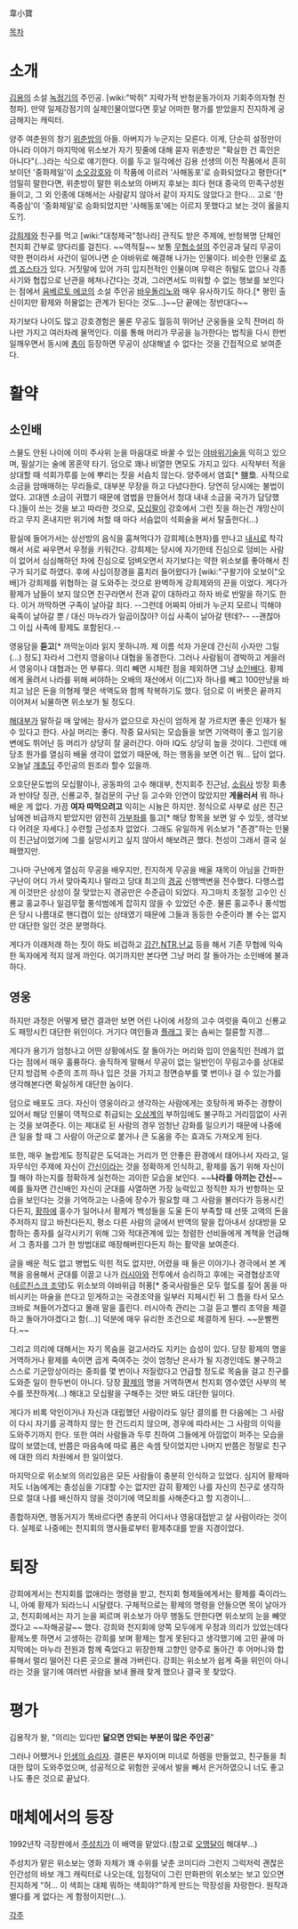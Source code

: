 韋小寶

[[목차]]
= 소개 =
[[김용]]의 소설 [[녹정기]]의 주인공. [wiki:"박쥐" 지략가적 반청운동가이자 기회주의자형 친청파]. 만약 일제강점기의 실제인물이었다면 훗날 어떠한 평가를 받았을지 진지하게 궁금해지는 캐릭터.

양주 여춘원의 창기 [[위춘방]]의 아들. 아버지가 누군지는 모른다. 이게, 단순히 설정만이 아니라 이야기 마지막에 위소보가 자기 핏줄에 대해 묻자 위춘방은 "확실한 건 흑인은 아니다"(...)라는 식으로 얘기한다. 이를 두고 일각에선 김용 선생의 이전 작품에서 흔히 보이던 '중화제일'이 [[소오강호]]와 이 작품에 이르러 '사해동포'로 승화되었다고 평한다[* 엄밀히 말한다면, 위춘방이 말한 위소보의 아버지 후보는 죄다 현대 중국의 민족구성원들이고, 그 외 인종에 대해서는 사람같지 않아서 같이 자지도 않았다고 한다... 고로 '한족중심'이 '중화제일'로 승화되었지만 '사해동포'에는 이르지 못했다고 보는 것이 옳을지도?].

[[강희제]]와 친구를 먹고 [wiki:"대청제국"청나라] 관직도 받은 주제에, 반청복명 단체인 천지회 간부로 양다리를 걸친다. ~~역적질~~ 보통 [[무협소설]]의 주인공과 달리 무공이 약한 편이라서 사건이 일어나면 순 야바위로 해결해 나가는 인물이다. 비슷한 인물로 [[죠셉 죠스타]]가 있다. 거짓말에 있어 가히 입지전적인 인물이며 무력은 쥐털도 없으나 각종 사기와 협잡으로 난관을 헤쳐나간다는 것과, 그러면서도 미워할 수 없는 행보를 보인다는 점에서 [[움베르토 에코]]의 소설 주인공 [[바우돌리노]]와 매우 유사하기도 하다.[* 평민 출신이지만 황제와 허물없는 관계가 된다는 것도...]~~단 끝에는 정반대다~~

자기보다 나이도 많고 강호경험은 물론 무공도 월등히 뛰어난 군웅들을 오직 잔머리 하나만 가지고 여러차례 물먹인다. 이를 통해 머리가 무공을 능가한다는 법칙을 다시 한번 일깨우면서 동시에 [[총]]이 등장하면 무공이 상대해낼 수 없다는 것을 간접적으로 보여준다.

= 활약 =
== 소인배 ==
스물도 안된 나이에 이미 주사위 눈을 마음대로 바꿀 수 있는 [[야바위]]기술을 익히고 있으며, 필살기는 술에 몽혼약 타기. 덤으로 꽤나 비열한 면모도 가지고 있다. 시작부터 적을 상대할 때 석회가루를 눈에 뿌리는 짓을 서슴치 않는다. 양주에서 염효[* 鹽梟. 사적으로 소금을 암매매하는 무리들로, 대부분 무장을 하고 다녔다한다. 당연히 당시에는 불법이었다. 고대엔 소금이 귀했기 때문에 염법을 만들어서 청대 내내 소금을 국가가 담당했다.]들이 쓰는 것을 보고 따라한 것으로, [[모십팔]]이 강호에서 그런 짓을 하는건 개망신이라고 무지 혼내지만 위기에 처할 때 마다 서슴없이 석회술을 써서 탈출한다(...)

황실에 들어가서는 상선방의 음식을 훔쳐먹다가 강희제(소현자)를 만나고 [[내시]]로 착각해서 서로 싸우면서 우정을 키워간다. 강희제는 당시에 자기한테 진심으로 덤비는 사람이 없어서 심심해하던 차에 진심으로 덤벼오면서 자기보다는 약한 위소보를 좋아해서 친구가 되기로 하였다. 후에 사십이장경을 훔치러 들어왔다가 [wiki:"구왈기야 오보이"오배]가 강희제를 위협하는 걸 도와주는 것으로 완벽하게 강희제와의 끈을 이었다. 게다가 황제가 남들이 보지 않으면 친구라면서 전과 같이 대하라고 하자 바로 반말을 하기도 한다. 이거 까딱하면 구족이 날아갈 죄다. --그런데 어짜피 아비가 누군지 모르니 끽해야 육족이 날아갈 뿐 / 대신 마누라가 일곱이잖아? 이십 사족이 날아갈 텐데?-- --괜찮아 그 이십 사족에 황제도 포함된다.--

영웅담을 '''듣고'''[* 까막눈이라 읽지 못하니까. 제 이름 석자 가운데 간신히 小자만 그릴(...) 정도] 자라서 그런지 영웅이나 대협을 동경한다. 그러나 사람됨이 경박하고 게을러서 영웅이나 대협과는 먼 부류다. 의리 빼면 시체란 점을 제외하면 그냥 [[소인배]]다. 황제에게 올려서 나라를 위해 써야하는 오배의 재산에서 이(二)자 하나를 빼고 100만냥을 바치고 남은 돈을 의형제 맺은 색액도와 함께 착복하기도 했다. 덤으로 이 버릇은 끝까지 이어져서 뇌물하면 위소보가 될 정도다.

[[해대부]]가 말하길 매 앞에는 장사가 없으므로 자신이 엄하게 잘 가르치면 좋은 인재가 될 수 있다고 한다. 사실 머리는 좋다. 작중 묘사되는 모습들을 보면 기억력이 좋고 임기응변에도 뛰어난 등 머리가 상당히 잘 굴러간다. 아마 IQ도 상당히 높을 것이다. 그런데 애당초 뭔가를 열심히 배울 생각이 없었기 때문에, 하는 행동을 보면 이건 뭐... 답이 없다. 오늘날 [[개초딩]] 주인공의 원조라 할수 있을까.

오호단문도법의 모십팔이나, 공동파의 고수 해대부, 천지회주 진근남, [[소림사]] 방장 회총과 반야당 징관, 신룡교주, 철검문의 구난 등 고수와 인연이 많았지만 '''게을러서''' 뭐 하나 배운 게 없다. 가끔 '''여자 따먹으려고''' 익히는 시늉은 하지만.
정식으로 사부로 삼은 진근남에겐 비급까지 받았지만 얌전히 [[가부좌]]를 틀고[* 해당 항목을 보면 알 수 있듯, 생각보다 어려운 자세다.] 수련할 근성조차 없었다. 그래도 유일하게 위소보가 "존경"하는 인물이 진근남이었기에 그를 실망시키고 싶지 않아서 해보려곤 했다. 천성이 그래서 결국 실패했지만.

그나마 구난에게 열심히 무공을 배우지만, 진지하게 무공을 배울 재목이 아님을 간파한 구난이 어디 가서 맞아죽지나 말라고 당대 최고의 [[경공]] 신행백변을 전수했다. 다행스럽게 이것만은 상성이 잘 맞았는지 경공만은 수준급이 되었다. 자그마치 초절정 고수인 신룡교 홍교주나 일검무혈 풍석범에게 잡히지 않을 수 있었던 수준. 물론 홍교주나 풍석범은 당시 나름대로 핸디캡이 있는 상태였기 때문에 그들과 동등한 수준이라 볼 수는 없지만 대단한 일인 것은 분명하다.

게다가 이래저래 하는 짓이 하도 비겁하고 [[강간]],[[NTR]],[[난교]] 등을 해서 기존 무협에 익숙한 독자에게 적지 않게 까인다. 여기까지만 본다면 그냥 머리 잘 돌아가는 소인배에 불과하다.
== 영웅 ==
하지만 과정은 어떻게 됐건 결과만 보면 어린 나이에 서장의 고수 여럿을 죽이고 신룡교도 패망시킨 대단한 위인이다. 거기다 여인들과 [[플래그]] 꽂는 솜씨는 절륜할 지경...

게다가 용기가 엄청나고 어떤 상황에서도 잘 돌아가는 머리와 입이 안움직인 전례가 없다는 점에서 매우 훌륭하다. 솔직하게 말해서 무공이 없는 일반인이 무림고수를 상대로 단지 방검복 수준의 조끼 하나 입은 것을 가지고 정면승부를 몇 번이나 걸 수 있는가를 생각해본다면 확실하게 대단한 놈이다.

덤으로 배포도 크다. 자신이 영웅이라고 생각하는 사람에게는 호탕하게 봐주는 경향이 있어서 해당 인물이 역적으로 취급되는 [[오삼계]]의 부하임에도 불구하고 거리낌없이 사귀는 것을 보여준다. 이는 제대로 된 사람의 경우 엄청난 감화를 일으키기 때문에 나중에 큰 일을 할 때 그 사람이 아군으로 붙거나 큰 도움을 주는 효과도 가져오게 된다.

또한, 매우 놀랍게도 정직같은 도덕과는 거리가 먼 안좋은 환경에서 태어나서 자라고, 일자무식인 주제에 자신이 [[간신]]이라는 것을 정확하게 인식하고, 황제를 돕기 위해 자신이 뭘 해야 하는지를 정확하게 실천하는 괴이한 모습을 보인다. ~~'''나라를 아끼는 간신'''~~ 예를 들자면 간신배인 자신이 군대를 사열하면 가장 능력있고 정직한 자가 반항하는 모습을 보인다는 것을 기억하고는 나중에 장수가 필요할 때 그 사람을 불러다가 등용시킨다든지, [[황하]]에 홍수가 일어나서 황제가 백성들을 도울 돈이 부족할 때 선뜻 고액의 돈을 주저하지 않고 바친다든지, 평소 다른 사람의 글에서 반역의 말을 잡아내서 상대방을 모함하는 종자를 실각시키기 위해 그와 적대관계에 있는 청렴한 선비들에게 계책을 언급해서 그 종자를 그가 한 방법대로 매장해버린다든지 하는 활약을 보여준다.

글을 배운 적도 없고 병법도 익힌 적도 없지만, 어렸을 때 들은 이야기나 경극에서 본 계책을 응용해서 군대를 이끌고 나가 [[러시아]]와 전투에서 승리하고 후에는 국경협상조약([[네르친스크 조약]])도 위소보의 야바위급 허풍[* 중국사람들은 모두 혈도를 짚어 몸을 마비시키는 마술을 쓴다고 믿게하고는 국경조약을 일부러 지체시킨 뒤 그 틈을 타서 모스크바로 쳐들어가겠다고 몰래 말을 흘린다. 러시아측 관리는 그걸 듣고 빨리 조약을 체결하고 돌아가야겠다고 함(...)] 덕분에 매우 유리한 조건으로 체결하게 된다. ~~운빨쩐다.~~

그리고 의리에 대해서는 자기 목숨을 걸고서라도 지키는 습성이 있다. 당장 황제의 명을 거역하거나 황제를 속이면 곱게 죽여주는 것이 엄청난 은사가 될 지경인데도 불구하고 스스로 기군망상이라는 중죄를 몇 번이나 저질렀다고 언급할 정도로 목숨을 걸고 친구를 도와준 일이 한두번이 아니다. 당장 [[황제]]의 명을 거역하면서 천지회 영수였던 사부의 복수를 쪼잔하게(...) 해대고 모십팔을 구해주는 것만 봐도 대단한 일이다. 

게다가 비록 악인이거나 자신과 대립했던 사람이라도 일단 결의를 한 다음에는 그 사람이 다시 자기를 공격하지 않는 한 건드리지 않으며, 경우에 따라서는 그 사람의 이익을 도와주기까지 한다. 또한 여러 사람들과 두루 친하여 그들에게 아낌없이 퍼주는 모습을 많이 보였는데, 반쯤은 마음속에 따로 품은 속셈 탓이었지만 나머지 반쯤은 정말로 친구에 대한 의리 차원에서 한 일이었다.

마지막으로 위소보의 의리있음은 모든 사람들이 충분히 인식하고 있었다. 심지어 황제마저도 너놈에게는 충성심을 기대할 수는 없지만 감히 황제인 나를 자신의 친구로 생각하므로 절대 나를 배신하지 않을 것이기에 역모죄를 사해준다고 할 지경이니...

종합하자면, 행동거지가 똑바르다면 충분히 어디서나 영웅대접받고 살 사람이라는 것이다. 실제로 나중에는 천지회의 명사들로부터 황제추대를 받을 지경이었다.

= 퇴장 =
강희에게서는 천지회를 없애라는 명령을 받고, 천지회 형제들에게서는 황제를 죽이라느니, 아예 황제가 되라느니 시달렸다. 구체적으로는 황제의 명령을 안들으면 목이 날아가고, 천지회에서는 자기 눈을 찌르며 위소보가 아무 행동도 안한다면 위소보의 눈을 빼앗겠다고 ~~자해공갈~~ 했다. 강희와 천지회에 양쪽 모두에게 우정과 의리가 있었는데다 황제노릇 하면서 고생하는 강희를 보며 황제는 할게 못된다고 생각했기에 고민 끝에 마지막에는 마누라 전원과 함께 죽었다고 위장한채 고향인 양주로 돌아간 후 어머니와 합류해서 멀리 떨어진 다른 곳으로 몰래 가버린다. 강희는 위소보가 쉽게 죽을 위인이 아니라는 것을 알기에 여러번 사람을 보내 몰래 찾게 했으나 결국 못 찾았다.

= 평가 = 
김용작가 왈, "의리는 있다만 '''닮으면 안되는 부분이 많은 주인공'''"

그러나 어쨌거나 [[인생의 승리자]]. 결론은 부자이며 미녀로 하렘을 만들었고, 친구들을 최대한 많이 도와주었으며, 성공적으로 위험한 곳에서 발을 빼서 은거하였으니 너도 좋고 나도 좋은 것으로 끝났다.

= 매체에서의 등장 =
1992년작 극장판에서 [[주성치]]가 이 배역을 맡았다.(참고로 [[오맹달]]이 해대부...) 

주성치가 맡은 위소보는 영화 자체가 꽤 수위를 낮춘 코미디라 그런지 그럭저럭 괜찮은 인간성의 바보 개그 캐릭터로 나오는데, 임정덕이 그린 만화판의 위소보는 보고 있으면 진지하게 "허... 이 색희는 대체 뭐하는 색희야?"하게 만드는 막장성을 자랑한다. 원작과 별다를 게 없다는 게 함정이지만(...).

[[각주]]
